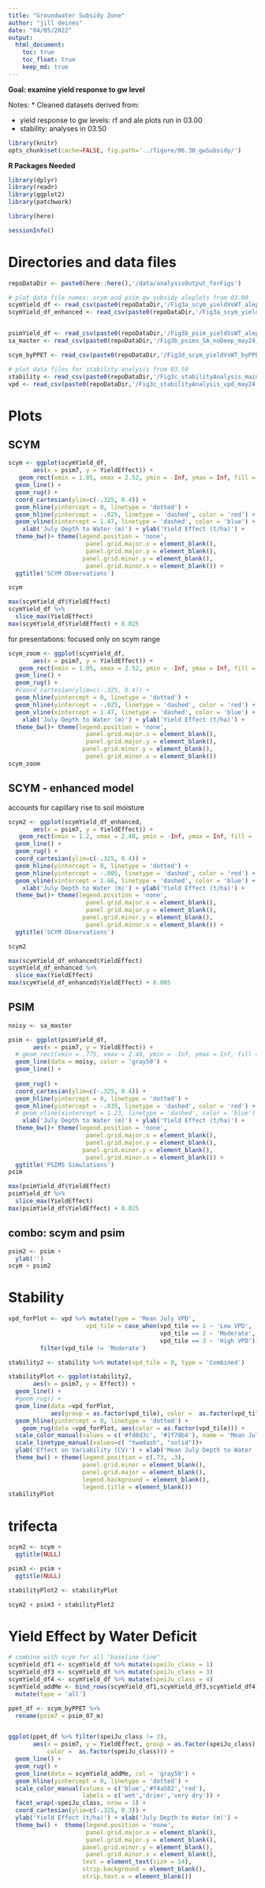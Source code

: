 ```yaml
---
title: "Groundwater Subsidy Zone"
author: "jill deines"
date: "04/05/2022"
output: 
  html_document:
    toc: true
    toc_float: true
    keep_md: true
---
```


**Goal:  examine yield response to gw level**

Notes: 
* Cleaned datasets derived from:

  * yield response to gw levels: rf and ale plots run in 03.00
  * stability: analyses in 03.50

```r
library(knitr)
opts_chunk$set(cache=FALSE, fig.path='../figure/06.30_gwSubsidy/')
```

**R Packages Needed**

```r
library(dplyr)
library(readr)
library(ggplot2)
library(patchwork)

library(here)

sessionInfo()
```

# Directories and data files

```r

repoDataDir <- paste0(here::here(),'/data/analysisOutput_forFigs')

# plot data file names: scym and psim gw subsidy aleplots from 03.00
scymYield_df <- read_csv(paste0(repoDataDir,'/Fig3a_scym_yieldVsWT_aleplot_may2024_35kNoDupe_standardSoilM.csv'))
scymYield_df_enhanced <- read_csv(paste0(repoDataDir,'/Fig3a_scym_yieldVsWT_aleplot_may2024_35kNoDupe_EnhancedSoilM.csv'))


psimYield_df <- read_csv(paste0(repoDataDir,'/Fig3b_psim_yieldVsWT_aleplot_may2024_standardSoilM.csv'))
sa_master <- read_csv(paste0(repoDataDir,'/Fig3b_psims_SA_noDeep_may24_cor60.csv'))

scym_byPPET <- read_csv(paste0(repoDataDir,'/Fig3d_scym_yieldVsWT_byPPET_aleplot_oct23_35knoDupe.csv'))

# plot data files for stability analysis from 03.50
stability <- read_csv(paste0(repoDataDir,'/Fig3c_stabilityAnalysis_main_may24.csv'))
vpd <- read_csv(paste0(repoDataDir,'/Fig3c_stabilityAnalysis_vpd_may24.csv'))
```


# Plots

## SCYM 

```r

scym <- ggplot(scymYield_df,
       aes(x = psim7, y = YieldEffect)) +
   geom_rect(xmin = 1.05, xmax = 2.52, ymin = -Inf, ymax = Inf, fill = 'lightblue') +
  geom_line() +
  geom_rug() +
  coord_cartesian(ylim=c(-.325, 0.4)) +
  geom_hline(yintercept = 0, linetype = 'dotted') +
  geom_hline(yintercept = -.025, linetype = 'dashed', color = 'red') +
  geom_vline(xintercept = 1.47, linetype = 'dashed', color = 'blue') +
    xlab('July Depth to Water (m)') + ylab('Yield Effect (t/ha)') +
  theme_bw()+ theme(legend.position = 'none',
                      panel.grid.major.x = element_blank(),
                      panel.grid.major.y = element_blank(),
                     panel.grid.minor.y = element_blank(),
                      panel.grid.minor.x = element_blank()) +
  ggtitle('SCYM Observations')

scym

max(scymYield_df$YieldEffect)
scymYield_df %>%
  slice_max(YieldEffect)
max(scymYield_df$YieldEffect) + 0.025
```


for presentations: focused only on scym range


```r

scym_zoom <- ggplot(scymYield_df,
       aes(x = psim7, y = YieldEffect)) +
   geom_rect(xmin = 1.05, xmax = 2.52, ymin = -Inf, ymax = Inf, fill = 'lightblue') +
  geom_line() +
  geom_rug() +
  #coord_cartesian(ylim=c(-.325, 0.4)) +
  geom_hline(yintercept = 0, linetype = 'dotted') +
  geom_hline(yintercept = -.025, linetype = 'dashed', color = 'red') +
  geom_vline(xintercept = 1.47, linetype = 'dashed', color = 'blue') +
    xlab('July Depth to Water (m)') + ylab('Yield Effect (t/ha)') +
  theme_bw()+ theme(legend.position = 'none',
                      panel.grid.major.x = element_blank(),
                      panel.grid.major.y = element_blank(),
                     panel.grid.minor.y = element_blank(),
                      panel.grid.minor.x = element_blank())
scym_zoom

```



## SCYM - enhanced model
accounts for capillary rise to soil moisture

```r

scym2 <- ggplot(scymYield_df_enhanced,
       aes(x = psim7, y = YieldEffect)) +
   geom_rect(xmin = 1.2, xmax = 2.48, ymin = -Inf, ymax = Inf, fill = 'lightblue') +
  geom_line() +
  geom_rug() +
  coord_cartesian(ylim=c(-.325, 0.4)) +
  geom_hline(yintercept = 0, linetype = 'dotted') +
  geom_hline(yintercept = -.005, linetype = 'dashed', color = 'red') +
  geom_vline(xintercept = 1.66, linetype = 'dashed', color = 'blue') +
    xlab('July Depth to Water (m)') + ylab('Yield Effect (t/ha)') +
  theme_bw()+ theme(legend.position = 'none',
                      panel.grid.major.x = element_blank(),
                      panel.grid.major.y = element_blank(),
                     panel.grid.minor.y = element_blank(),
                      panel.grid.minor.x = element_blank()) +
  ggtitle('SCYM Observations')

scym2

max(scymYield_df_enhanced$YieldEffect)
scymYield_df_enhanced %>%
  slice_max(YieldEffect)
max(scymYield_df_enhanced$YieldEffect) + 0.005
```


## PSIM

```r

noisy <- sa_master 

psim <- ggplot(psimYield_df,
       aes(x = psim7, y = YieldEffect)) +
  # geom_rect(xmin = .775, xmax = 2.48, ymin = -Inf, ymax = Inf, fill = 'lightblue') +
  geom_line(data = noisy, color = 'gray50') +
  geom_line() +
  
  geom_rug() +
  coord_cartesian(ylim=c(-.325, 0.4)) +
  geom_hline(yintercept = 0, linetype = 'dotted') +
  geom_hline(yintercept = -.035, linetype = 'dashed', color = 'red') +
  # geom_vline(xintercept = 1.23, linetype = 'dashed', color = 'blue') +
    xlab('July Depth to Water (m)') + ylab('Yield Effect (t/ha)') +
  theme_bw()+ theme(legend.position = 'none',
                      panel.grid.major.x = element_blank(),
                      panel.grid.major.y = element_blank(),
                     panel.grid.minor.y = element_blank(),
                      panel.grid.minor.x = element_blank()) +
  ggtitle('PSIMS Simulations')
psim

max(psimYield_df$YieldEffect)
psimYield_df %>%
  slice_max(YieldEffect)
max(psimYield_df$YieldEffect) + 0.025
```

## combo: scym and psim

```r
psim2 <- psim +
  ylab('')
scym + psim2
```

# Stability

```r

vpd_forPlot <- vpd %>% mutate(type = 'Mean July VPD',
                      vpd_tile = case_when(vpd_tile == 1 ~ 'Low VPD',
                                           vpd_tile == 2 ~ 'Moderate',
                                           vpd_tile == 3 ~ 'High VPD')) %>%
         filter(vpd_tile != 'Moderate')

stability2 <- stability %>% mutate(vpd_tile = 0, type = 'Combined')

stabilityPlot <- ggplot(stability2,
       aes(x = psim7, y = Effect)) +
  geom_line() +  
  #geom_rug() +
  geom_line(data =vpd_forPlot,
            aes(group = as.factor(vpd_tile), color =  as.factor(vpd_tile))) +
  geom_hline(yintercept = 0, linetype = 'dotted') +
    geom_rug(data =vpd_forPlot, aes(color = as.factor(vpd_tile))) +
  scale_color_manual(values = c('#fd8d3c', '#1f78b4'), name = 'Mean July VPD') +
  scale_linetype_manual(values=c( "twodash", "solid"))+
  ylab('Effect on Variability (CV)') + xlab('Mean July Depth to Water (m)') +
  theme_bw() + theme(legend.position = c(.73, .3),
                     panel.grid.minor = element_blank(),
                     panel.grid.major = element_blank(),
                     legend.background = element_blank(),
                     legend.title = element_blank())
stabilityPlot
```

# trifecta

```r
scym2 <- scym +
  ggtitle(NULL) 

psim3 <- psim +
  ggtitle(NULL)

stabilityPlot2 <- stabilityPlot 

scym2 + psim3 + stabilityPlot2
```

# Yield Effect by Water Deficit

```r
# combine with scym for all "baseline line" 
scymYield_df1 <- scymYield_df %>% mutate(speiJu_class = 1)
scymYield_df3 <- scymYield_df %>% mutate(speiJu_class = 3)
scymYield_df4 <- scymYield_df %>% mutate(speiJu_class = 4)
scymYield_addMe <- bind_rows(scymYield_df1,scymYield_df3,scymYield_df4) %>%
  mutate(type = 'all')

ppet_df <- scym_byPPET %>%
  rename(psim7 = psim_07_m)


ggplot(ppet_df %>% filter(speiJu_class != 2),
       aes(x = psim7, y = YieldEffect, group = as.factor(speiJu_class), 
           color =  as.factor(speiJu_class))) +
  geom_line() + 
  geom_rug() +
  geom_line(data = scymYield_addMe, col = 'gray50') +
  geom_hline(yintercept = 0, linetype = 'dotted') +
  scale_color_manual(values = c('blue','#f4a582','red'),
                     labels = c('wet','drier','very dry')) +
  facet_wrap(~speiJu_class, nrow = 1) + 
  coord_cartesian(ylim=c(-.325, 0.3)) +
  ylab('Yield Effect (t/ha)') + xlab('July Depth to Water (m)') +
  theme_bw() +  theme(legend.position = 'none',
                      panel.grid.major.x = element_blank(),
                      panel.grid.major.y = element_blank(),
                     panel.grid.minor.y = element_blank(),
                      panel.grid.minor.x = element_blank(),
                     text = element_text(size = 14),
                     strip.background = element_blank(),
                     strip.text.x = element_blank())  


 
```

